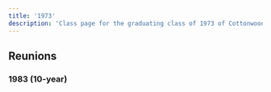 ```yaml
---
title: '1973'
description: 'Class page for the graduating class of 1973 of Cottonwood High School.'
---
```


## Reunions

### 1983 (10-year)


<YouTube
  id="4andS_m8Qmw"
  title="Cottonwood High School Class of '73 Ten Year Reunion"
/>
